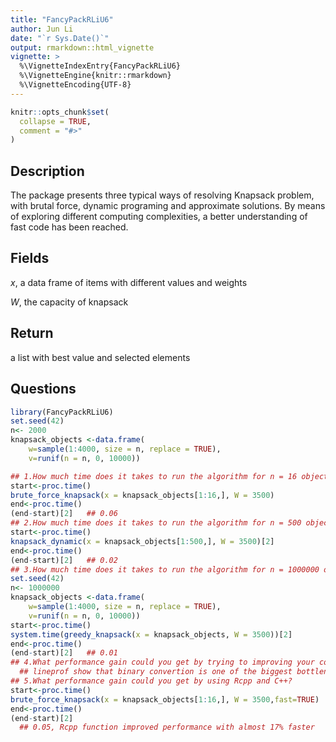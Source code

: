 ```yaml
---
title: "FancyPackRLiU6"
author: Jun Li
date: "`r Sys.Date()`"
output: rmarkdown::html_vignette
vignette: >
  %\VignetteIndexEntry{FancyPackRLiU6}
  %\VignetteEngine{knitr::rmarkdown}
  %\VignetteEncoding{UTF-8}
---
```


```r
knitr::opts_chunk$set(
  collapse = TRUE,
  comment = "#>"
)
```


## Description
The package presents three typical ways of resolving Knapsack problem, with brutal force, dynamic programing and approximate solutions. By means of exploring different computing complexities, a better understanding of fast code has been reached.

## Fields
*x*, a data frame of items with different values and weights

*W*, the capacity of knapsack

## Return
a list with best value and selected elements 


## Questions
```r
library(FancyPackRLiU6)
set.seed(42)
n<- 2000
knapsack_objects <-data.frame(
    w=sample(1:4000, size = n, replace = TRUE),
    v=runif(n = n, 0, 10000))

## 1.How much time does it takes to run the algorithm for n = 16 objects?
start<-proc.time()
brute_force_knapsack(x = knapsack_objects[1:16,], W = 3500) 
end<-proc.time()
(end-start)[2]   ## 0.06
## 2.How much time does it takes to run the algorithm for n = 500 objects?
start<-proc.time()
knapsack_dynamic(x = knapsack_objects[1:500,], W = 3500)[2] 
end<-proc.time()
(end-start)[2]   ## 0.02
## 3.How much time does it takes to run the algorithm for n = 1000000 objects?
set.seed(42)
n<- 1000000
knapsack_objects <-data.frame(
    w=sample(1:4000, size = n, replace = TRUE),
    v=runif(n = n, 0, 10000))
start<-proc.time()
system.time(greedy_knapsack(x = knapsack_objects, W = 3500))[2] 
end<-proc.time()
(end-start)[2]   ## 0.01
## 4.What performance gain could you get by trying to improving your code?
  ## lineprof show that binary convertion is one of the biggest bottleneck, and a suggestion is presented in the next question
## 5.What performance gain could you get by using Rcpp and C++?
start<-proc.time()
brute_force_knapsack(x = knapsack_objects[1:16,], W = 3500,fast=TRUE) 
end<-proc.time()
(end-start)[2]   
  ## 0.05, Rcpp function improved performance with almost 17% faster 

```